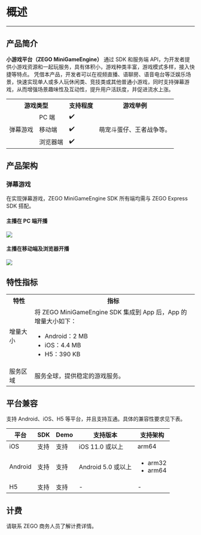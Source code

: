 # 概述

- - -

## 产品简介

**小游戏平台（ZEGO MiniGameEngine）** 通过 SDK 和服务端 API，为开发者提供小游戏资源和一起玩服务，具有体积小，游戏种类丰富，游戏模式多样，接入快捷等特点。
凭借本产品，开发者可以在视频直播、语聊房、语音电台等泛娱乐场景，快速实现单人或多人玩休闲类、竞技类或其他普通小游戏，同时支持弹幕游戏，从而增强场景趣味性及互动性，提升用户活跃度，并促进流水上涨。

<table>
  
<tbody><tr>
<th colSpan="2">游戏类型</th>
<th>支持程度</th>
<th>游戏举例</th>
</tr>
<tr>
<td rowSpan="3">弹幕游戏</td>
<td>PC 端</td>
<td>✔️</td>
<td rowSpan="3">萌宠斗蛋仔、王者战争等。</td>
</tr>
<tr>
<td>移动端</td>
<td>✔️</td>
</tr>
<tr>
<td>浏览器端</td>
<td>✔️</td>
</tr>
</tbody></table>

## 产品架构

### 弹幕游戏

<Note title="说明">

在实现弹幕游戏，ZEGO MiniGameEngine SDK 所有端均需与 ZEGO Express SDK 搭配。
</Note>

#### 主播在 PC 端开播

<Frame width="512" height="auto" caption=""><img src="https://storage.zego.im/sdk-doc/Pics/MiniGames/danmaku_game_pc.jpg" /></Frame>

#### 主播在移动端及浏览器开播

<Frame width="512" height="auto" caption=""><img src="https://storage.zego.im/sdk-doc/Pics/MiniGames/danmaku_game_mobile.jpg" /></Frame>

## 特性指标

<table>
<tbody>
<tr>
<th>特性</th>
<th>指标</th>
</tr>
<tr>
<td>增量大小</td>
<td>将 ZEGO MiniGameEngine SDK 集成到 App 后，App 的增量大小如下：<ul><li>Android：2 MB</li><li>iOS：4.4 MB</li><li>H5：390 KB</li></ul></td>
</tr>
<tr>
<td>服务区域</td>
<td>服务全球，提供稳定的游戏服务。</td>
</tr>
</tbody>
</table>


## 平台兼容

支持 Android、iOS、H5 等平台，并且支持互通。具体的兼容性要求见下表。

| 平台 | SDK | Demo | 支持版本 | 支持架构 |
|-|-|-|-|-|
| iOS | 支持 | 支持 | iOS 11.0 或以上 | arm64 |
| Android | 支持 | 支持 | Android 5.0 或以上 | <ul><li>arm32</li><li>arm64</li></ul> |
| H5 | 支持 | 支持 | - | - |

## 计费

请联系 ZEGO 商务人员了解计费详情。




